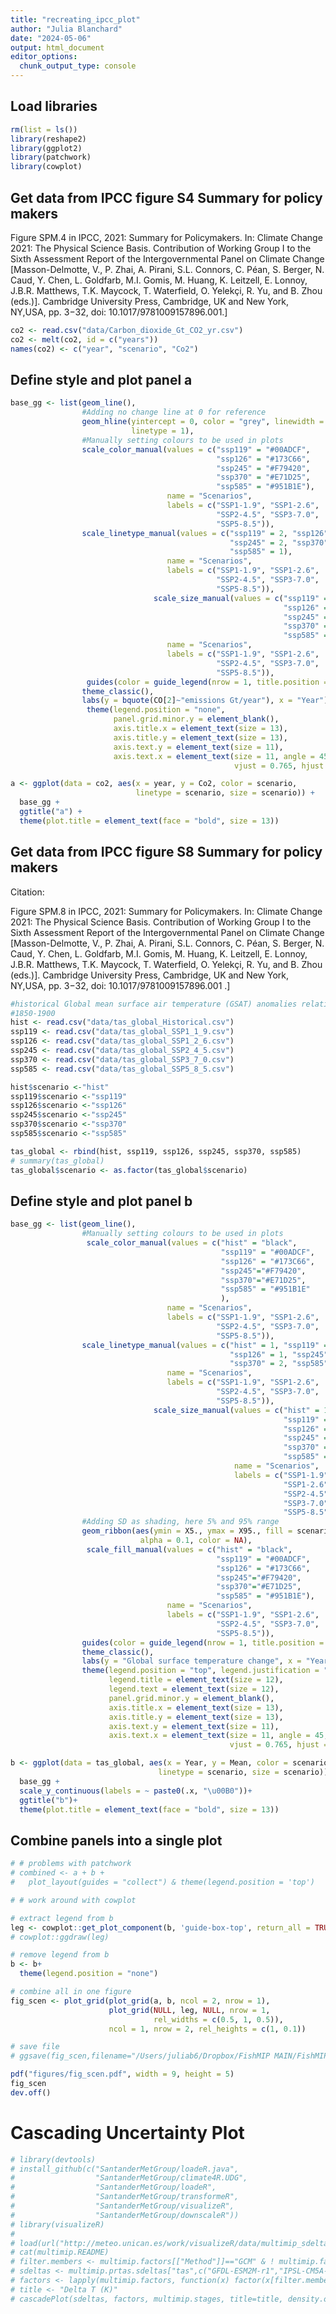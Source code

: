 ```yaml
---
title: "recreating_ipcc_plot"
author: "Julia Blanchard"
date: "2024-05-06"
output: html_document
editor_options: 
  chunk_output_type: console
---
```


## Load libraries 

```r
rm(list = ls())
library(reshape2)
library(ggplot2)
library(patchwork)
library(cowplot)
```

## Get data from IPCC figure S4 Summary for policy makers

Figure SPM.4 in IPCC, 2021: Summary for Policymakers. In: Climate Change 2021: The Physical Science Basis. Contribution of Working Group I to the Sixth Assessment Report of the Intergovernmental Panel on Climate Change [Masson-Delmotte, V., P. Zhai, A. Pirani, S.L. Connors, C. Péan, S. Berger, N. Caud, Y. Chen, L. Goldfarb, M.I. Gomis, M. Huang, K. Leitzell, E. Lonnoy, J.B.R. Matthews, T.K. Maycock, T. Waterfield, O. Yelekçi, R. Yu, and B. Zhou (eds.)]. Cambridge University Press, Cambridge, UK and New York, NY,USA, pp. 3−32, doi: 10.1017/9781009157896.001.]

```r
co2 <- read.csv("data/Carbon_dioxide_Gt_CO2_yr.csv") 
co2 <- melt(co2, id = c("years"))
names(co2) <- c("year", "scenario", "Co2")
```

## Define style and plot panel a

```r
base_gg <- list(geom_line(),
                #Adding no change line at 0 for reference 
                geom_hline(yintercept = 0, color = "grey", linewidth = 0.5, 
                           linetype = 1),
                #Manually setting colours to be used in plots
                scale_color_manual(values = c("ssp119" = "#00ADCF",
                                              "ssp126" = "#173C66",
                                              "ssp245" = "#F79420",
                                              "ssp370" = "#E71D25",
                                              "ssp585" = "#951B1E"),
                                   name = "Scenarios",
                                   labels = c("SSP1-1.9", "SSP1-2.6", 
                                              "SSP2-4.5", "SSP3-7.0", 
                                              "SSP5-8.5")),
                scale_linetype_manual(values = c("ssp119" = 2, "ssp126" = 1,
                                                 "ssp245" = 2, "ssp370" = 2,
                                                 "ssp585" = 1),
                                   name = "Scenarios",
                                   labels = c("SSP1-1.9", "SSP1-2.6", 
                                              "SSP2-4.5", "SSP3-7.0", 
                                              "SSP5-8.5")),
                                scale_size_manual(values = c("ssp119" = 0.5,
                                                             "ssp126" = 1,
                                                             "ssp245" = 0.5,
                                                             "ssp370" = 0.5,
                                                             "ssp585" = 1),
                                   name = "Scenarios",
                                   labels = c("SSP1-1.9", "SSP1-2.6", 
                                              "SSP2-4.5", "SSP3-7.0", 
                                              "SSP5-8.5")),
                 guides(color = guide_legend(nrow = 1, title.position = "left")),
                theme_classic(),
                labs(y = bquote(CO[2]~"emissions Gt/year"), x = "Year"),
                 theme(legend.position = "none", 
                       panel.grid.minor.y = element_blank(), 
                       axis.title.x = element_text(size = 13),
                       axis.title.y = element_text(size = 13),
                       axis.text.y = element_text(size = 11),
                       axis.text.x = element_text(size = 11, angle = 45, 
                                                  vjust = 0.765, hjust = 0.65)))

a <- ggplot(data = co2, aes(x = year, y = Co2, color = scenario, 
                            linetype = scenario, size = scenario)) +
  base_gg +
  ggtitle("a") + 
  theme(plot.title = element_text(face = "bold", size = 13))
```

## Get data from IPCC figure S8 Summary for policy makers

Citation:

Figure SPM.8 in IPCC, 2021: Summary for Policymakers. In: Climate Change 2021: The Physical Science Basis. Contribution of Working Group I to the Sixth Assessment Report of the Intergovernmental Panel on Climate Change [Masson-Delmotte, V., P. Zhai, A. Pirani, S.L. Connors, C. Péan, S. Berger, N. Caud, Y. Chen, L. Goldfarb, M.I. Gomis, M. Huang, K. Leitzell, E. Lonnoy, J.B.R. Matthews, T.K. Maycock, T. Waterfield, O. Yelekçi, R. Yu, and B. Zhou (eds.)]. Cambridge University Press, Cambridge, UK and New York, NY,USA, pp. 3−32, doi: 10.1017/9781009157896.001 .]

```r
#historical Global mean surface air temperature (GSAT) anomalies relative to 
#1850-1900
hist <- read.csv("data/tas_global_Historical.csv") 
ssp119 <- read.csv("data/tas_global_SSP1_1_9.csv")
ssp126 <- read.csv("data/tas_global_SSP1_2_6.csv") 
ssp245 <- read.csv("data/tas_global_SSP2_4_5.csv")
ssp370 <- read.csv("data/tas_global_SSP3_7_0.csv") 
ssp585 <- read.csv("data/tas_global_SSP5_8_5.csv")

hist$scenario <-"hist"
ssp119$scenario <-"ssp119"
ssp126$scenario <-"ssp126"
ssp245$scenario <-"ssp245"
ssp370$scenario <-"ssp370"
ssp585$scenario <-"ssp585"

tas_global <- rbind(hist, ssp119, ssp126, ssp245, ssp370, ssp585)
# summary(tas_global)
tas_global$scenario <- as.factor(tas_global$scenario)
```

## Define style and plot panel b

```r
base_gg <- list(geom_line(),
                #Manually setting colours to be used in plots
                 scale_color_manual(values = c("hist" = "black",
                                               "ssp119" = "#00ADCF",
                                               "ssp126" = "#173C66",
                                               "ssp245"="#F79420",
                                               "ssp370"="#E71D25",
                                               "ssp585" = "#951B1E"
                                               ),
                                   name = "Scenarios",
                                   labels = c("SSP1-1.9", "SSP1-2.6", 
                                              "SSP2-4.5", "SSP3-7.0", 
                                              "SSP5-8.5")),
                scale_linetype_manual(values = c("hist" = 1, "ssp119" = 2,
                                                 "ssp126" = 1, "ssp245" = 2,
                                                 "ssp370" = 2, "ssp585" = 1),
                                   name = "Scenarios",
                                   labels = c("SSP1-1.9", "SSP1-2.6", 
                                              "SSP2-4.5", "SSP3-7.0", 
                                              "SSP5-8.5")),
                                scale_size_manual(values = c("hist" = 1,
                                                             "ssp119" = 0.5,
                                                             "ssp126" = 1,
                                                             "ssp245" = 0.5, 
                                                             "ssp370" = 0.5,
                                                             "ssp585" = 1),
                                                  name = "Scenarios",
                                                  labels = c("SSP1-1.9", 
                                                             "SSP1-2.6", 
                                                             "SSP2-4.5", 
                                                             "SSP3-7.0", 
                                                             "SSP5-8.5")),
                #Adding SD as shading, here 5% and 95% range
                geom_ribbon(aes(ymin = X5., ymax = X95., fill = scenario),
                             alpha = 0.1, color = NA),
                 scale_fill_manual(values = c("hist" = "black", 
                                              "ssp119" = "#00ADCF",
                                              "ssp126" = "#173C66",
                                              "ssp245"="#F79420",
                                              "ssp370"="#E71D25",
                                              "ssp585" = "#951B1E"),
                                   name = "Scenarios",
                                   labels = c("SSP1-1.9", "SSP1-2.6", 
                                              "SSP2-4.5", "SSP3-7.0", 
                                              "SSP5-8.5")),
                guides(color = guide_legend(nrow = 1, title.position = "left")),
                theme_classic(),
                labs(y = "Global surface temperature change", x = "Year"),
                theme(legend.position = "top", legend.justification = "center", 
                      legend.title = element_text(size = 12),
                      legend.text = element_text(size = 12),
                      panel.grid.minor.y = element_blank(), 
                      axis.title.x = element_text(size = 13),
                      axis.title.y = element_text(size = 13),
                      axis.text.y = element_text(size = 11),
                      axis.text.x = element_text(size = 11, angle = 45,
                                                 vjust = 0.765, hjust = 0.65)))

b <- ggplot(data = tas_global, aes(x = Year, y = Mean, color = scenario, 
                                 linetype = scenario, size = scenario))+
  base_gg + 
  scale_y_continuous(labels = ~ paste0(.x, "\u00B0"))+
  ggtitle("b")+ 
  theme(plot.title = element_text(face = "bold", size = 13))
```

## Combine panels into a single plot 

```r
# # problems with patchwork
# combined <- a + b +
#   plot_layout(guides = "collect") & theme(legend.position = 'top') 

# # work around with cowplot 

# extract legend from b
leg <- cowplot::get_plot_component(b, 'guide-box-top', return_all = TRUE)
# cowplot::ggdraw(leg) 

# remove legend from b
b <- b+
  theme(legend.position = "none")

# combine all in one figure
fig_scen <- plot_grid(plot_grid(a, b, ncol = 2, nrow = 1), 
                      plot_grid(NULL, leg, NULL, nrow = 1, 
                                rel_widths = c(0.5, 1, 0.5)),
                      ncol = 1, nrow = 2, rel_heights = c(1, 0.1))

# save file
# ggsave(fig_scen,filename="/Users/juliab6/Dropbox/FishMIP MAIN/FishMIP Repos/FAO_Report/figures/fig_scen.png")

pdf("figures/fig_scen.pdf", width = 9, height = 5)
fig_scen
dev.off()
```

# Cascading Uncertainty Plot

```r
# library(devtools)
# install_github(c("SantanderMetGroup/loadeR.java",
#                  "SantanderMetGroup/climate4R.UDG",
#                  "SantanderMetGroup/loadeR",
#                  "SantanderMetGroup/transformeR",
#                  "SantanderMetGroup/visualizeR",
#                  "SantanderMetGroup/downscaleR"))
# library(visualizeR)
# 
# load(url("http://meteo.unican.es/work/visualizeR/data/multimip_sdelta_es.rda"), verbose=T)
# cat(multimip.README)
# filter.members <- multimip.factors[["Method"]]=="GCM" & ! multimip.factors[["GCM"]] %in% c("CNRM-CM5-r8", "EC-EARTH-r3")
# sdeltas <- multimip.prtas.sdeltas["tas",c("GFDL-ESM2M-r1","IPSL-CM5A-MR-r1")]
# factors <- lapply(multimip.factors, function(x) factor(x[filter.members]))
# title <- "Delta T (K)"
# cascadePlot(sdeltas, factors, multimip.stages, title=title, density.offset=2)

```

